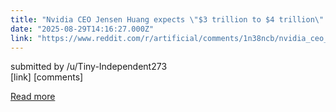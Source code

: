 ```yaml
---
title: "Nvidia CEO Jensen Huang expects \"$3 trillion to $4 trillion\" spend on AI infrastructure by 2030"
date: "2025-08-29T14:16:27.000Z"
link: "https://www.reddit.com/r/artificial/comments/1n38ncb/nvidia_ceo_jensen_huang_expects_3_trillion_to_4/"
---
```


submitted by    /u/Tiny-Independent273  
 [link]   [comments]

[Read more](https://www.reddit.com/r/artificial/comments/1n38ncb/nvidia_ceo_jensen_huang_expects_3_trillion_to_4/)
